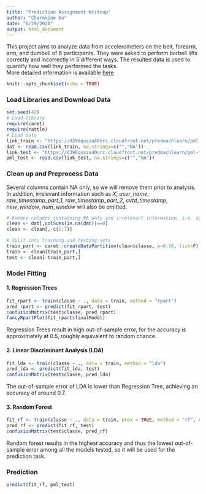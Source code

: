 ```yaml
---
title: "Prediction Assignment Writeup"
author: "Charmeine Ko"
date: "6/29/2020"
output: html_document
---
```


This project aims to analyze data from accelerometers on the belt, forearm, arm, and dumbell of 6 participants. They were asked to perform barbell lifts correctly and incorrectly in 5 different ways. The resulted data is used to quantify how well they performed the tasks.  
More detailed information is available [here](http://web.archive.org/web/20161224072740/http:/groupware.les.inf.puc-rio.br/har)
```r
knitr::opts_chunk$set(echo = TRUE)
```

### Load Libraries and Download Data
```r
set.seed(42)
# Load library
require(caret)
require(rattle)
# Load data
link_train <- "https://d396qusza40orc.cloudfront.net/predmachlearn/pml-training.csv"
dat <- read.csv(link_train, na.strings=c("","NA"))
link_test <- "https://d396qusza40orc.cloudfront.net/predmachlearn/pml-testing.csv"
pml_test <- read.csv(link_test, na.strings=c("","NA"))
```

### Clean up and Preprocess Data
Several columns contain NA only, so we will remove them prior to analysis. In addition, irrelevant information such as *X*, *user_name*, *raw_timestamp_part_1*, *raw_timestamp_part_2*, *cvtd_timestamp*, *new_window*, *num_window* will also be omitted.  
```r
# Remove columns containing NA only and irrelevant information, i.e. column 1-7
clean <- dat[,colSums(is.na(dat))==0] 
clean <- clean[,-c(1:7)]

# Split into training and testing sets
train_part <- caret::createDataPartition(clean$classe, p=0.70, list=F)
train <- clean[train_part,]
test <- clean[-train_part,]
```

### Model Fitting
#### 1. Regression Trees
```r
fit_rpart <- train(classe ~ ., data = train, method = "rpart")
pred_rpart <- predict(fit_rpart, test)
confusionMatrix(test$classe, pred_rpart)
fancyRpartPlot(fit_rpart$finalModel)
```

Regression Trees result in high out-of-sample error, for the accuracy is approximately at 0.5, roughly equivalent to random chance.

#### 2. Linear Discriminant Analysis (LDA)
```r
fit_lda <- train(classe ~ ., data = train, method = "lda")
pred_lda <- predict(fit_lda, test)
confusionMatrix(test$classe, pred_lda)
```
The out-of-sample error of LDA is lower than Regression Tree, achieving an accuracy of around 0.7.

#### 3. Random Forest
```r
fit_rf <- train(classe ~ ., data = train, prox = TRUE, method = "rf", ntrees = 100)
pred_rf <- predict(fit_rf, test)
confusionMatrix(test$classe, pred_rf)
```

Random forest results in the highest accuracy and thus the lowest out-of-sample error among all the models tested, so it will be used for the prediction task.

### Prediction
```r
predict(fit_rf, pml_test)
```
